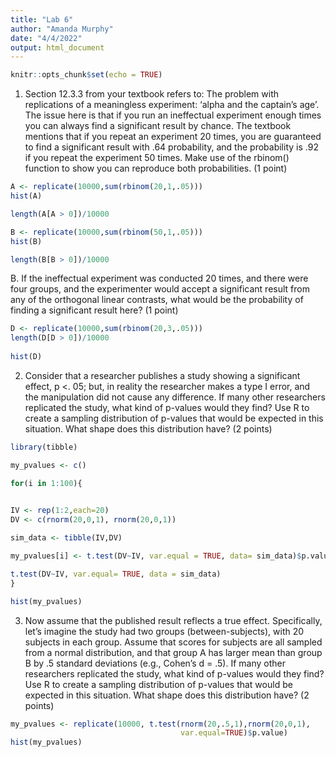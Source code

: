 ```yaml
---
title: "Lab 6"
author: "Amanda Murphy"
date: "4/4/2022"
output: html_document
---
```


```r
knitr::opts_chunk$set(echo = TRUE)
```

1. Section 12.3.3 from your textbook refers to: The problem with replications of a meaningless experiment: ‘alpha and the captain’s age’. The issue here is that if you run an ineffectual experiment enough times you can always find a significant result by chance. The textbook mentions that if you repeat an experiment 20 times, you are guaranteed to find a significant result with .64 probability, and the probability is .92 if you repeat the experiment 50 times.
Make use of the rbinom() function to show you can reproduce both probabilities. (1 point)




```r
A <- replicate(10000,sum(rbinom(20,1,.05)))
hist(A)

length(A[A > 0])/10000
```



```r
B <- replicate(10000,sum(rbinom(50,1,.05)))
hist(B)

length(B[B > 0])/10000
```
B. If the ineffectual experiment was conducted 20 times, and there were four groups, and the experimenter would accept a significant result from any of the orthogonal linear contrasts, what would be the probability of finding a significant result here? (1 point)

```r

D <- replicate(10000,sum(rbinom(20,3,.05)))
length(D[D > 0])/10000
 
hist(D)
```


2. Consider that a researcher publishes a study showing a significant effect, p <. 05; but, in reality the researcher makes a type I error, and the manipulation did not cause any difference. If many other researchers replicated the study, what kind of p-values would they find? Use R to create a sampling distribution of p-values that would be expected in this situation. What shape does this distribution have? (2 points)

```r
library(tibble)

my_pvalues <- c()

for(i in 1:100){
  

IV <- rep(1:2,each=20)
DV <- c(rnorm(20,0,1), rnorm(20,0,1))

sim_data <- tibble(IV,DV)

my_pvalues[i] <- t.test(DV~IV, var.equal = TRUE, data= sim_data)$p.value

t.test(DV~IV, var.equal= TRUE, data = sim_data)
}

hist(my_pvalues)


```
3. Now assume that the published result reflects a true effect. Specifically, let’s imagine the study had two groups (between-subjects), with 20 subjects in each group. Assume that scores for subjects are all sampled from a normal distribution, and that group A has larger mean than group B by .5 standard deviations (e.g., Cohen’s d = .5). If many other researchers replicated the study, what kind of p-values would they find? Use R to create a sampling distribution of p-values that would be expected in this situation. What shape does this distribution have? (2 points)


```r
my_pvalues <- replicate(10000, t.test(rnorm(20,.5,1),rnorm(20,0,1),
                                      var.equal=TRUE)$p.value)
hist(my_pvalues)
```

